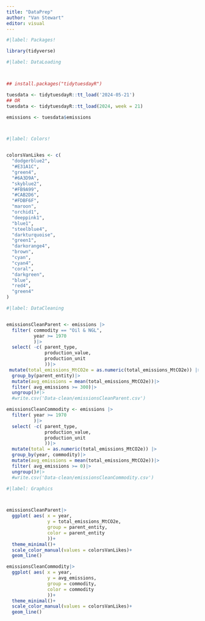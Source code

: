 ```yaml
---
title: "DataPrep"
author: "Van Stewart"
editor: visual
---
```


```r
#|label: Packages!

library(tidyverse)
```

```r
#|label: DataLoading



## install.packages("tidytuesdayR")

tuesdata <- tidytuesdayR::tt_load('2024-05-21')
## OR
tuesdata <- tidytuesdayR::tt_load(2024, week = 21)

emissions <- tuesdata$emissions




```

```r
#|label: Colors!


colorsVanLikes <- c(
  "dodgerblue2", 
  "#E31A1C", 
  "green4",
  "#6A3D9A", 
  "skyblue2", 
  "#FB9A99", 
  "#CAB2D6",
  "#FDBF6F", 
  "maroon", 
  "orchid1", 
  "deeppink1", 
  "blue1",
  "steelblue4",
  "darkturquoise", 
  "green1", 
  "darkorange4",
  "brown",
  "cyan",
  "cyan4",
  "coral",
  "darkgreen",
  "blue",
  "red4",
  "green4"
)
```

```r
#|label: DataCleaning


emissionsCleanParent <- emissions |>
  filter( commodity == "Oil & NGL",
          year >= 1970
          )|>
  select( -c( parent_type, 
              production_value, 
              production_unit
              ))|>
 mutate(total_emissions_MtCO2e = as.numeric(total_emissions_MtCO2e)) |>
  group_by(parent_entity)|>
  mutate(avg_emissions = mean(total_emissions_MtCO2e))|>
  filter( avg_emissions >= 300)|>
  ungroup()#|>
  #write.csv('Data-clean/emissionsCleanParent.csv')

emissionsCleanCommodity <- emissions |>
  filter( year >= 1970
          )|>
  select( -c( parent_type, 
              production_value, 
              production_unit
              ))|>
  mutate(total = as.numeric(total_emissions_MtCO2e)) |>
  group_by(year, commodity)|>
  mutate(avg_emissions = mean(total_emissions_MtCO2e))|>
  filter( avg_emissions >= 0)|>
  ungroup()#|>
  #write.csv('Data-clean/emissionsCleanCommodity.csv')
```

```r
#|label: Graphics



emissionsCleanParent|>
  ggplot( aes( x = year,
               y = total_emissions_MtCO2e,
               group = parent_entity,
               color = parent_entity
               ))+
  theme_minimal()+
  scale_color_manual(values = colorsVanLikes)+
  geom_line()

emissionsCleanCommodity|>
  ggplot( aes( x = year,
               y = avg_emissions,
               group = commodity,
               color = commodity
               ))+
  theme_minimal()+
  scale_color_manual(values = colorsVanLikes)+
  geom_line()
```
